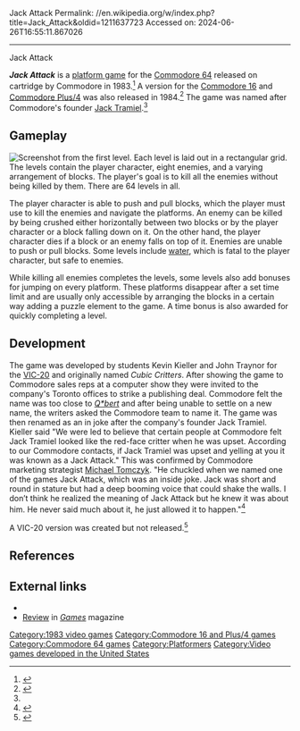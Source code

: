 Jack Attack
Permalink: //en.wikipedia.org/w/index.php?title=Jack_Attack&oldid=1211637723
Accessed on: 2024-06-26T16:55:11.867026



------
Jack Attack
{{Short description|1983 video game}}
{{About|the video game|the 2013 horror short film|Jack Attack (film)|the Demonic Toys character|Jack Attack (Demonic Toys)|the Pixar short film|Jack-Jack Attack}}
{{Infobox video game
|title =
|image = Jack Attack Cover.jpg
|caption = 
|designer = Kevin Kieller<br>John Traynor 
|publisher = [[Commodore International|Commodore]]
|released = {{vgrelease|EU|1983|NA|1983}}
|genre = [[platform game|Platform]]
|modes = [[Single-player video game|Single-player]]
|platforms = [[Commodore 64]], [[Commodore 16]], [[Commodore Plus/4]].
}}

'''''Jack Attack''''' is a [[platform game]] for the [[Commodore 64]] released on cartridge by Commodore in 1983.<ref>{{cite web|url=http://www.lemon64.com/?game_id=2988|title=Jack Attack|website=www.lemon64.com|accessdate=19 February 2018}}</ref>  A version for the [[Commodore 16]] and [[Commodore Plus/4]] was also released in 1984.<ref>{{cite web|url=http://plus4world.powweb.com/software/Jack_Attack|title=Jack Attack|website=plus4world.powweb.com|accessdate=19 February 2018}}</ref> The game was named after Commodore's founder [[Jack Tramiel]].<ref name=donovan/>

==Gameplay==
[[File:Jack Attack Screenshot.png|thumb|left|Screenshot from the first level.]]
Each level is laid out in a rectangular grid. The levels contain the player character, eight enemies, and a varying arrangement of blocks. The player's goal is to kill all the enemies without being killed by them. There are 64 levels in all.

The player character is able to push and pull blocks, which the player must use to kill the enemies and navigate the platforms. An enemy can be killed by being crushed either horizontally between two blocks or by the player character or a block falling down on it. On the other hand, the player character dies if a block or an enemy falls on top of it. Enemies are unable to push or pull blocks. Some levels include [[water]], which is fatal to the player character, but safe to enemies.

While killing all enemies completes the levels, some levels also add bonuses for jumping on every platform. These platforms disappear after a set time limit and are usually only accessible by arranging the blocks in a certain way adding a puzzle element to the game. A time bonus is also awarded for quickly completing a level.

==Development==

The game was developed by students Kevin Kieller and John Traynor for the [[VIC-20]] and originally named ''Cubic Critters''. After showing the game to Commodore sales reps at a computer show they were invited to the company's Toronto offices to strike a publishing deal. Commodore felt the name was too close to ''[[Q*bert]]'' and after being unable to settle on a new name, the writers asked the Commodore team to name it. The game was then renamed as an in joke after the company's founder Jack Tramiel. Kieller said "We were led to believe that certain people at Commodore felt Jack Tramiel looked like the red-face critter when he was upset. According to our Commodore contacts, if Jack Tramiel was upset and yelling at you it was known as a Jack Attack." This was confirmed by Commodore marketing strategist [[Michael Tomczyk]]. "He chuckled when we named one of the games Jack Attack, which was an inside joke. Jack was short and round in stature but had a deep booming voice that could shake the walls. I don’t think he realized the meaning of Jack Attack but he knew it was about him. He never said much about it, he just allowed it to happen."<ref name=donovan>{{cite web|url=https://www.gamasutra.com/view/news/168539/Computer_pioneer_Jack_Tramiel_relied_on_then_dismissed_video_games.php|title=Computer pioneer Jack Tramiel relied on, then dismissed, video games|author=Tristan Donovan|website=Gamasutra|date=13 April 2012 |accessdate=19 February 2018}}</ref>

A VIC-20 version was created but not released.<ref>{{cite web|url=https://www.digitpress.com/the_digs/vic20/texts/vic-rare.htm|title=VIC-20 Cartridge Rarity & Gameplay list|author1=Ward F. Shrake|author2=Paul A. Le Brasse|website=www.digitpress.com|accessdate=19 February 2018}}</ref>

==References==
{{Reflist}}

==External links==
*{{lemon64 game|id=2988|name=Jack Attack}}
*[https://archive.org/details/games-58-1984-december/page/56/mode/2up Review] in ''[[Games (magazine)|Games]]'' magazine

[[Category:1983 video games]]
[[Category:Commodore 16 and Plus/4 games]]
[[Category:Commodore 64 games]]
[[Category:Platformers]]
[[Category:Video games developed in the United States]]